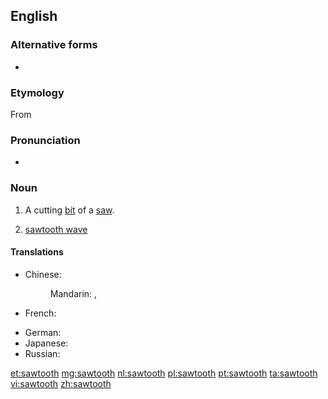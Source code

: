 ==English==

===Alternative forms===
* {{l|en|saw tooth}}

===Etymology===
From {{compound|saw|tooth|lang=en}}

===Pronunciation===
* {{rhymes|uːθ}}

===Noun===
{{en-noun|pl=sawteeth|pl2=sawtooths}}

# {{context|plural "sawteeth"|lang=en}} A cutting [[bit]] of a [[saw]].
# {{context|plural "sawtooths"|lang=en}} [[sawtooth wave]]

====Translations====
{{trans-top|cutting bit of a saw}}
* Chinese:
*: Mandarin: {{tø|cmn|[[鋸]][[齒]]|sc=Hani}}, {{tø|cmn|[[锯]][[齿]]|tr=jùchǐ|sc=Hani}}
* French: {{tø|fr|[[dent]] [[de]] [[scie]]|m}}
{{trans-mid}}
* German: {{t|de|Sägezahn|m}}
* Japanese: {{tø|ja|[[鋸|のこぎり]][[歯]]|tr=のこぎりは, nokogiri ha|sc=Jpan}}
* Russian: {{tø|ru|[[зуб]] [[пила|пилы]]|m|tr=zub pilý|sc=Cyrl}}
{{trans-bottom}}

{{trans-see|sawtooth wave}}

[[et:sawtooth]]
[[mg:sawtooth]]
[[nl:sawtooth]]
[[pl:sawtooth]]
[[pt:sawtooth]]
[[ta:sawtooth]]
[[vi:sawtooth]]
[[zh:sawtooth]]